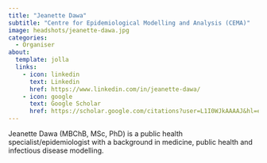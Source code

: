 ```yaml
---
title: "Jeanette Dawa"
subtitle: "Centre for Epidemiological Modelling and Analysis (CEMA)"
image: headshots/jeanette-dawa.jpg
categories:
  - Organiser
about:
  template: jolla
  links:
    - icon: linkedin
      text: Linkedin
      href: https://www.linkedin.com/in/jeanette-dawa/
    - icon: google
      text: Google Scholar
      href: https://scholar.google.com/citations?user=L1I0WJkAAAAJ&hl=en
---
```


Jeanette Dawa (MBChB, MSc, PhD) is a public health specialist/epidemiologist with a background in medicine, public health and infectious disease modelling.
